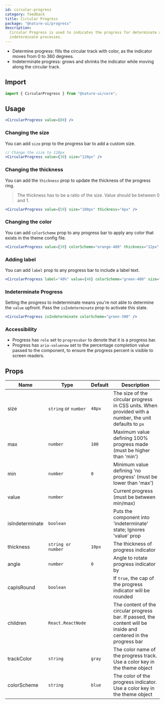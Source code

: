 ```yaml
---
id: circular-progress
category: feedback
title: Circular Progress
package: "@nature-ui/progress"
description:
  Circular Progress is used to indicates the progress for determinate and
  indeterminate processes.
---
```


- Determine progress: fills the circular track with color, as the indicator
  moves from 0 to 360 degrees.
- Indeterminate progress: grows and shrinks the indicator while moving along the
  circular track.

## Import

```js
import { CircularProgress } from "@nature-ui/core";
```

## Usage

```jsx
<CircularProgress value={80} />
```

### Changing the size

You can add `size` prop to the progress bar to add a custom size.

```jsx
// Change the size to 120px
<CircularProgress value={30} size="120px" />
```

### Changing the thickness

You can add the `thickness` prop to update the thickness of the progress ring.

> The thickness has to be a ratio of the size. Value should be between 0 and 1.

```jsx
<CircularProgress value={59} size="100px" thickness="4px" />
```

### Changing the color

You can add `colorScheme` prop to any progress bar to apply any color that
exists in the theme config file.

```jsx
<CircularProgress value={30} colorScheme="orange-400" thickness="12px" />
```

### Adding label

You can add `label` prop to any progress bar to include a label text.

```jsx
<CircularProgress label="40%" value={40} colorScheme="green-400" size="50px" />
```

### Indeterminate Progress

Setting the progress to indeterminate means you're not able to determine the
`value` upfront. Pass the `isIndeterminate` prop to activate this state.

```jsx
<CircularProgress isIndeterminate colorScheme="green-300" />
```

### Accessibility

- Progress has `role` set to `progressbar` to denote that it is a progress bar.
- Progress has `aria-valuenow` set to the percentage completion value passed to
  the component, to ensure the progress percent is visible to screen readers.

## Props

| Name            | Type                 | Default | Description                                                                                                      |
| --------------- | -------------------- | ------- | ---------------------------------------------------------------------------------------------------------------- |
| size            | `string` or `number` | `48px`  | The size of the circular progress in CSS units. When provided with a number, the unit defaults to `px`           |
| max             | `number`             | `100`   | Maximum value defining 100% progress made (must be higher than 'min')                                            |
| min             | `number`             | `0`     | Minimum value defining 'no progress' (must be lower than 'max')                                                  |
| value           | `number`             |         | Current progress (must be between min/max)                                                                       |
| isIndeterminate | `boolean`            |         | Puts the component into 'indeterminate' state; Ignores 'value' prop                                              |
| thickness       | `string or number`   | `10px`  | The thickness of progress indicator                                                                              |
| angle           | `number`             | `0`     | Angle to rotate progress indicator by                                                                            |
| capIsRound      | `boolean`            |         | If `true`, the cap of the progress indicator will be rounded                                                     |
| children        | `React.ReactNode`    |         | The content of the circular progress bar. If passed, the content will be inside and centered in the progress bar |
| trackColor      | `string`             | `gray`  | The color name of the progress track. Use a color key in the theme object                                        |
| colorScheme     | `string`             | `blue`  | The color of the progress indicator. Use a color key in the theme object                                         |
